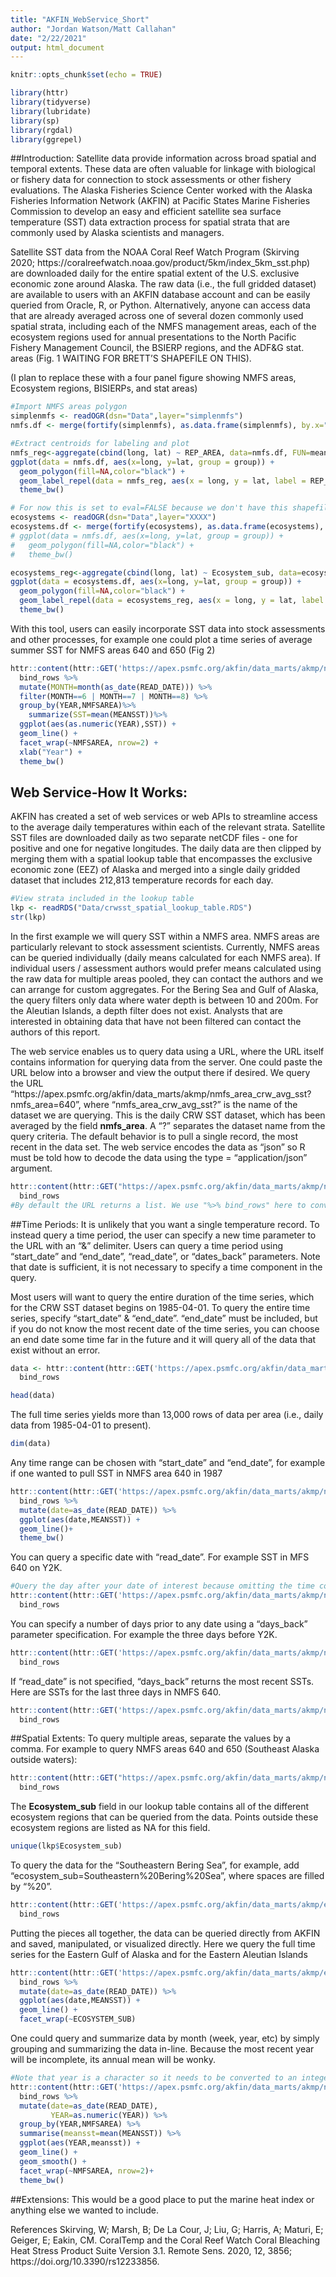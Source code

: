 ```yaml
---
title: "AKFIN_WebService_Short"
author: "Jordan Watson/Matt Callahan"
date: "2/22/2021"
output: html_document
---
```


```r
knitr::opts_chunk$set(echo = TRUE)
```

```r
library(httr)
library(tidyverse)
library(lubridate)
library(sp)
library(rgdal)
library(ggrepel)
```

##Introduction:
Satellite data provide information across broad spatial and temporal extents. These data are often valuable for linkage with biological or fishery data for connection to stock assessments or other fishery evaluations. The Alaska Fisheries Science Center worked with the Alaska Fisheries Information Network (AKFIN) at Pacific States Marine Fisheries Commission to develop an easy and efficient satellite sea surface temperature (SST) data extraction process for spatial strata that are commonly used by Alaska scientists and managers.



Satellite SST data from the NOAA Coral Reef Watch Program (Skirving 2020; https://coralreefwatch.noaa.gov/product/5km/index_5km_sst.php) are downloaded daily for the entire spatial extent of the U.S. exclusive economic zone around Alaska. The raw data (i.e., the full gridded dataset) are available to users with an AKFIN database account and can be easily queried from Oracle, R, or Python. Alternatively, anyone can access data that are already averaged across one of several dozen commonly used spatial strata, including each of the NMFS management areas, each of the ecosystem regions used for annual presentations to the North Pacific Fishery Management Council, the BSIERP regions, and the ADF&G stat. areas (Fig. 1 WAITING FOR BRETT'S SHAPEFILE ON THIS).

(I plan to replace these with a four panel figure showing NMFS areas, Ecosystem regions, BISIERPs, and stat areas)
```r
#Import NMFS areas polygon
simplenmfs <- readOGR(dsn="Data",layer="simplenmfs")
nmfs.df <- merge(fortify(simplenmfs), as.data.frame(simplenmfs), by.x="id", by.y=0)

#Extract centroids for labeling and plot
nmfs_reg<-aggregate(cbind(long, lat) ~ REP_AREA, data=nmfs.df, FUN=mean)
ggplot(data = nmfs.df, aes(x=long, y=lat, group = group)) +
  geom_polygon(fill=NA,color="black") +
  geom_label_repel(data = nmfs_reg, aes(x = long, y = lat, label = REP_AREA), size = 4, color="red", inherit.aes = FALSE)+
  theme_bw()
```


```r
# For now this is set to eval=FALSE because we don't have this shapefile from Brett yet.
ecosystems <- readOGR(dsn="Data",layer="XXXX")
ecosystems.df <- merge(fortify(ecosystems), as.data.frame(ecosystems), by.x="id", by.y=0)
# ggplot(data = nmfs.df, aes(x=long, y=lat, group = group)) +
#   geom_polygon(fill=NA,color="black") +
#   theme_bw()

ecosystems_reg<-aggregate(cbind(long, lat) ~ Ecosystem_sub, data=ecosystems.df, FUN=mean)
ggplot(data = ecosystems.df, aes(x=long, y=lat, group = group)) +
  geom_polygon(fill=NA,color="black") +
  geom_label_repel(data = ecosystems_reg, aes(x = long, y = lat, label = Ecosystem_sub), size = 4, color="red", inherit.aes = FALSE)+
  theme_bw()
```

With this tool, users can easily incorporate SST data into stock assessments and other processes, for example one could plot a time series of average summer SST for NMFS areas 640 and 650 (Fig 2)

```r
httr::content(httr::GET('https://apex.psmfc.org/akfin/data_marts/akmp/nmfs_area_crw_avg_sst?nmfs_area=640,650&start_date=19850401&end_date=20220101'), type = "application/json") %>% 
  bind_rows %>% 
  mutate(MONTH=month(as_date(READ_DATE))) %>% 
  filter(MONTH==6 | MONTH==7 | MONTH==8) %>%
  group_by(YEAR,NMFSAREA)%>%
    summarize(SST=mean(MEANSST))%>%
  ggplot(aes(as.numeric(YEAR),SST)) + 
  geom_line() + 
  facet_wrap(~NMFSAREA, nrow=2) +
  xlab("Year") +
  theme_bw()

```

## Web Service-How It Works:
AKFIN has created a set of web services or web APIs to streamline access to the average daily temperatures within each of the relevant strata. Satellite SST files are downloaded daily as two separate netCDF files - one for positive and one for negative longitudes. The daily data are then clipped by merging them with a spatial lookup table that encompasses the exclusive economic zone (EEZ) of Alaska and merged into a single daily gridded dataset that includes 212,813 temperature records for each day. 
```r
#View strata included in the lookup table
lkp <- readRDS("Data/crwsst_spatial_lookup_table.RDS") 
str(lkp)
```

In the first example we will query SST within a NMFS area. NMFS areas are particularly relevant to stock assessment scientists. Currently, NMFS areas can be queried individually (daily means calculated for each NMFS area). If individual users / assessment authors would prefer means calculated using the raw data for multiple areas pooled, they can contact the authors and we can arrange for custom aggregates. For the Bering Sea and Gulf of Alaska, the query filters only data where water depth is between 10 and 200m. For the Aleutian Islands, a depth filter does not exist. Analysts that are interested in obtaining data that have not been filtered can contact the authors of this report. 

The web service enables us to query data using a URL, where the URL itself contains information for querying data from the server. One could paste the URL below into a browser and view the output there if desired. We query the URL "https://apex.psmfc.org/akfin/data_marts/akmp/nmfs_area_crw_avg_sst?nmfs_area=640", where "nmfs_area_crw_avg_sst?" is the name of the dataset we are querying. This is the daily CRW SST dataset, which has been averaged by the field **nmfs_area**. A "?" separates the dataset name from the query criteria. The default behavior is to pull a single record, the most recent in the data set. The web service encodes the data as "json" so R must be told how to decode the data using the type = "application/json" argument. 

```r
httr::content(httr::GET("https://apex.psmfc.org/akfin/data_marts/akmp/nmfs_area_crw_avg_sst?nmfs_area=640"), type = "application/json")%>% 
  bind_rows
#By default the URL returns a list. We use "%>% bind_rows" here to convert to a data frame (tibble)
```
 

##Time Periods:
It is unlikely that you want a single temperature record. To instead query a time period, the user can specify a new time parameter to the URL with an "&" delimiter. Users can query a time period using "start_date" and "end_date", "read_date", or "dates_back" parameters. Note that date is sufficient, it is not necessary to specify a time component in the query. 


Most users will want to query the entire duration of the time series, which for the CRW SST dataset begins on 1985-04-01. To query the entire time series, specify "start_date" & "end_date". "end_date" must be included, but if you do not know the most recent date of the time series, you can choose an end date some time far in the future and it will query all of the data that exist without an error. 

```r
data <- httr::content(httr::GET('https://apex.psmfc.org/akfin/data_marts/akmp/nmfs_area_crw_avg_sst?nmfs_area=640&start_date=19850401&end_date=20220101'), type = "application/json") %>% 
  bind_rows

head(data)
```

The full time series yields more than 13,000 rows of data per area (i.e., daily data from 1985-04-01 to present).
```r
dim(data)
```

Any time range can be chosen with "start_date" and "end_date", for example if one wanted to pull SST in NMFS area 640 in 1987
```r
httr::content(httr::GET('https://apex.psmfc.org/akfin/data_marts/akmp/nmfs_area_crw_avg_sst?nmfs_area=640&start_date=19870101&end_date=19880101'), type = "application/json") %>% 
  bind_rows %>% 
  mutate(date=as_date(READ_DATE)) %>% 
  ggplot(aes(date,MEANSST)) + 
  geom_line()+
  theme_bw()
```

You can query a specific date with "read_date". For example SST in MFS 640 on Y2K.
```r
#Query the day after your date of interest because omitting the time component in read_date misses that day's reading.
httr::content(httr::GET('https://apex.psmfc.org/akfin/data_marts/akmp/nmfs_area_crw_avg_sst?nmfs_area=640&read_date=20000102'), type = "application/json") %>% 
  bind_rows 
```

You can specify a number of days prior to any date using a "days_back" parameter specification. For example the three days before Y2K.
```r
httr::content(httr::GET('https://apex.psmfc.org/akfin/data_marts/akmp/nmfs_area_crw_avg_sst?nmfs_area=640&read_date=20000101&days_back=2'), type = "application/json") %>% 
  bind_rows 
```

If "read_date" is not specified, "days_back" returns the most recent SSTs. Here are SSTs for the last three days in NMFS 640.
```r
httr::content(httr::GET('https://apex.psmfc.org/akfin/data_marts/akmp/nmfs_area_crw_avg_sst?nmfs_area=640&days_back=2'), type = "application/json") %>% 
  bind_rows 
```


##Spatial Extents:
To query multiple areas, separate the values by a comma. For example to query NMFS areas 640 and 650 (Southeast Alaska outside waters):

```r
httr::content(httr::GET("https://apex.psmfc.org/akfin/data_marts/akmp/nmfs_area_crw_avg_sst?nmfs_area=640,650"), type = "application/json")%>% 
  bind_rows
```


The **Ecosystem_sub** field in our lookup table contains all of the different ecosystem regions that can be queried from the data. Points outside these ecosystem regions are listed as NA for this field.

```r
unique(lkp$Ecosystem_sub)
```

To query the data for the "Southeastern Bering Sea", for example, add "ecosystem_sub=Southeastern%20Bering%20Sea", where spaces are filled by "%20".
```r
httr::content(httr::GET('https://apex.psmfc.org/akfin/data_marts/akmp/ecosystem_sub_crw_avg_sst?ecosystem_sub=Southeastern%20Bering%20Sea'), type = "application/json") %>% 
  bind_rows
```

Putting the pieces all together, the data can be queried directly from AKFIN and saved, manipulated, or visualized directly. Here we query the full time series for the Eastern Gulf of Alaska and for the Eastern Aleutian Islands
```r
httr::content(httr::GET('https://apex.psmfc.org/akfin/data_marts/akmp/ecosystem_sub_crw_avg_sst?ecosystem_sub=Eastern%20Gulf%20of%20Alaska,Eastern%20Aleutians&start_date=19850401&end_date=20220101'), type = "application/json") %>% 
  bind_rows %>% 
  mutate(date=as_date(READ_DATE)) %>% 
  ggplot(aes(date,MEANSST)) + 
  geom_line() + 
  facet_wrap(~ECOSYSTEM_SUB)
```

One could query and summarize data by month (week, year, etc) by simply grouping and summarizing the data in-line. Because the most recent year will be incomplete, its annual mean will be wonky.

```r
#Note that year is a character so it needs to be converted to an integer for continuous plotting.
httr::content(httr::GET('https://apex.psmfc.org/akfin/data_marts/akmp/nmfs_area_crw_avg_sst?nmfs_area=640,650&start_date=19850401&end_date=20220101'), type = "application/json") %>% 
  bind_rows %>% 
  mutate(date=as_date(READ_DATE),
         YEAR=as.numeric(YEAR)) %>%  
  group_by(YEAR,NMFSAREA) %>% 
  summarise(meansst=mean(MEANSST)) %>% 
  ggplot(aes(YEAR,meansst)) + 
  geom_line() + 
  geom_smooth() +
  facet_wrap(~NMFSAREA, nrow=2)+
  theme_bw()
```


##Extensions: 
This would be a good place to put the marine heat index or anything else we wanted to include.


References
Skirving, W; Marsh, B; De La Cour, J; Liu, G; Harris, A; Maturi, E; Geiger, E; Eakin, CM. CoralTemp and the Coral Reef Watch Coral Bleaching Heat Stress Product Suite Version 3.1. Remote Sens. 2020, 12, 3856; https://doi.org/10.3390/rs12233856.

